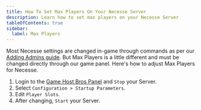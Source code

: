 ```yaml
---
title: How To Set Max Players On Your Necesse Server
description: Learn how to set max players on your Necesse Server
tableOfContents: true
sidebar:
  label: Max Players
---
```


Most Necesse settings are changed in-game through commands as per our [Adding Admins guide](https://guides.gamehostbros.com/games/necesse/adding-admins/). But Max Players is a little different and must be changed directly through our game panel. Here's how to adjust Max Players for Necesse.
<Steps>
  1. Login to the [Game Host Bros Panel](https://panel.gamehostbros.com/) and `Stop` your Server.
  2. Select `Configuration > Startup Parameters`.
  3. Edit `Player Slots`.
  4. After changing, `Start` your Server.
</Steps>